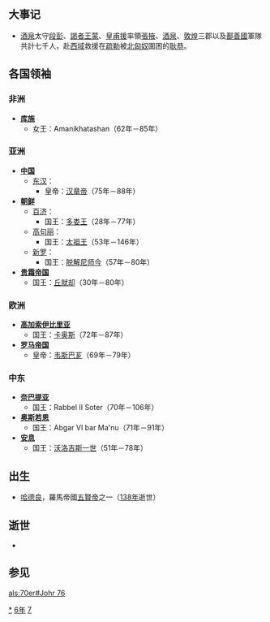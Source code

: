 {{yearTOC|76|东汉'''[[建初_(汉章帝)|建初]]元年'''}}

== 大事记 ==
*[[酒泉|酒泉]]太守[[段彭|段彭]]、[[謁者|謁者]][[王蒙|王蒙]]、[[皇甫援|皇甫援]]率領[[張掖|張掖]]、[[酒泉|酒泉]]、[[敦煌|敦煌]]三郡以及[[鄯善國|鄯善國]]軍隊共計七千人，赴[[西域|西域]]救援在[[疏勒|疏勒]]被[[北匈奴|北匈奴]]圍困的[[耿恭|耿恭]]。

== 各国领袖 ==
=== 非洲 ===
*'''[[库施|库施]]'''
**女王：Amanikhatashan（62年－85年）

=== 亚洲 ===
*'''[[中国|中国]]'''
**[[东汉|东汉]]：
***皇帝：[[汉章帝|汉章帝]]（75年－88年）
*'''[[古朝鮮|朝鲜]]'''
**[[百济|百济]]：
***国王：[[多娄王|多娄王]]（28年－77年）
**[[高句丽|高句丽]]：
***国王：[[太祖王|太祖王]]（53年－146年）
**[[新罗|新罗]]：
***国王：[[脱解尼师今|脱解尼师今]]（57年－80年）
*'''[[贵霜帝国|贵霜帝国]]'''
**国王：[[丘就却|丘就却]]（30年－80年）

=== 欧洲 ===
*'''[[高加索伊比里亚|高加索伊比里亚]]'''
**国王：[[卡奥斯|卡奥斯]]（72年－87年）
*'''[[罗马帝国|罗马帝国]]'''
**皇帝：[[韦斯巴芗|韦斯巴芗]]（69年－79年）

=== 中东 ===
*'''[[奈巴提亚|奈巴提亚]]'''
**国王：Rabbel II Soter（70年－106年）
*'''[[奥斯若恩|奥斯若恩]]'''
**国王：Abgar VI bar Ma'nu（71年－91年）
*'''[[安息_(国家)|安息]]''' 
**国王：[[沃洛吉斯一世|沃洛吉斯一世]]（51年－78年）
== 出生 ==
*[[哈德良|哈德良]]，羅馬帝國[[五賢帝|五賢帝]]之一（[[138年|138年]]逝世）

== 逝世 ==
*

== 参见 ==
{{Wikisource year mention}}

[[Category:76年|*]]
[[Category:70年代|6年]]
[[Category:1世纪各年|7]]

[[als:70er#Johr_76|als:70er#Johr 76]]